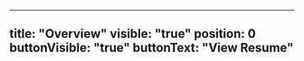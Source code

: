 ---
title: "Overview"
visible: "true"
position: 0
buttonVisible: "true"
buttonText: "View Resume"
----
